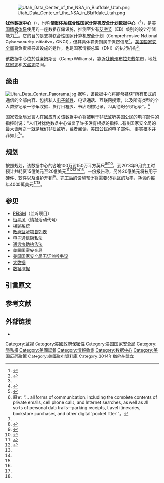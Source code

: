 {{Coord|40.431530|N|111.933092|W|display=title}}
[[File:Utah_Data_Center_of_the_NSA_in_Bluffdale_Utah.png|thumb]]

'''犹他数据中心'''（{{lang-en|Utah Data Center}}），也称'''情报体系综合性国家计算机安全计划数据中心'''（{{lang-en|Intelligence Community Comprehensive National Cybersecurity Initiative Data Center}}<ref name="facs1">{{cite news |title = NSA Utah Data Center |url = http://www.facilitiesmagazine.com/utah/buildings/nsa-utah-data-center |newspaper = Facilities Magazine |date = 14 September 2011 |accessdate = 24 April 2013 |archive-date = 2017-01-26 |archive-url = https://web.archive.org/web/20170126143837/http://www.facilitiesmagazine.com/utah/buildings/nsa-utah-data-center |dead-url = no }}</ref>），是[[美国情报体系|美国情报体系]]使用的一座数据存储设施，推测至少有[[艾字节|艾字节]]（EB）级别的设计存储能力<ref name="forbes1">{{cite news|url=https://www.forbes.com/sites/kashmirhill/2013/07/24/blueprints-of-nsa-data-center-in-utah-suggest-its-storage-capacity-is-less-impressive-than-thought/|title=Blueprints Of NSA's Ridiculously Expensive Data Center In Utah Suggest It Holds Less Info Than Thought|date=July 24, 2013|author=Kashmir Hill|access-date=2021-06-07|work=Forbes|archive-date=2018-03-29|archive-url=https://web.archive.org/web/20180329214044/https://www.forbes.com/sites/kashmirhill/2013/07/24/blueprints-of-nsa-data-center-in-utah-suggest-its-storage-capacity-is-less-impressive-than-thought/|dead-url=no}}</ref><ref name="Kenyon" />。它的目的是支持综合性国家计算机安全计划（Comprehensive National Cybersecurity Initiative，CNCI），但其具体职责则属于保密信息<ref name="deseret1">{{cite news |title = Utah's $1.5 billion cyber-security center under way |first = Steve |last = Fidel |authorlink = Steve Fidel |url = http://www.deseretnews.com/article/705363940/Utahs-15-billion-cyber-security-center-under-way.html |newspaper = Deseret News |date =2011-01-06|accessdate = 29 March 2013 |archive-date = 2013-07-22 |archive-url = https://www.webcitation.org/6IIrjJIC3?url=http://www.deseretnews.com/article/705363940/Utahs-15-billion-cyber-security-center-under-way.html |dead-url = no }}</ref>。[[美国国家安全局|美国国家安全局]]将负责领导该设施的运作，也是国家情报总监（DNI）的执行机构<ref name="reuters1">{{cite news |title = U.S. agency denies data center to monitor citizens' emails |url = http://news.yahoo.com/u-agency-denies-data-center-monitor-citizens-emails-004448507.html |newspaper = [[Reuters|Reuters]] |date = 15 April 2013 |accessdate = 16 April 2013 |archive-date = 2013-06-27 |archive-url = https://web.archive.org/web/20130627052555/http://news.yahoo.com/u-agency-denies-data-center-monitor-citizens-emails-004448507.html |dead-url = no }}</ref>。 

该数据中心位於威廉姆斯营（Camp Williams），靠近[[犹他州|犹他州]][[布拉夫戴尔_(犹他州)|布拉夫戴尔市]]，地处[[犹他湖|犹他湖]]和[[大盐湖|大盐湖]]之间。

== 缘由 ==
[[File:Utah_Data_Center_Panorama.jpg|thumbnail]]
据称，该数据中心将能够[[窃听|捕获]]“所有形式的通信的全部内容，包括私人[[电子邮件|电子邮件]]、电话通话、互联网搜索，以及所有类型的个人数据记录—停车收据、旅行日程表、书店购物记录，和其他的杂项记录”。<ref group="quotes">原文: “… all forms of communication, including the complete contents of private emails, cell phone calls, and Internet searches, as well as all sorts of personal data trails—parking receipts, travel itineraries, bookstore purchases, and other digital ‘pocket litter’”。</ref>

国家安全局发言人在回应有关该数据中心将被用于非法监听美国公民的电子邮件的指控时说：“人们对犹他数据中心做出了许多没有根据的指控…有关国家安全局的最大误解之一就是我们非法监听，或者阅读，美国公民的电子邮件。 事实根本并非如此<ref name="reuters1" />”。

== 规划 ==
按照规划，该数据中心的占地100万到150万平方英尺<ref name="Kenyon">{{cite news |url=http://defensesystems.com/Articles/2011/01/07/NSA-spy-cyber-intelligence-data-center-Utah.aspx |title=New NSA data center breaks ground on construction -- Defense Systems |last=Kenyon |first=Henry |date=Jan 7, 2011 |publisher=Defense Systems |accessdate=11 August 2011 |archive-date=2011-10-05 |archive-url=https://web.archive.org/web/20111005155823/http://defensesystems.com/Articles/2011/01/07/NSA-spy-cyber-intelligence-data-center-Utah.aspx |dead-url=yes }}</ref><ref>{{cite news|url=http://crave.cnet.co.uk/gadgets/nsa-to-store-yottabytes-in-utah-data-centre-49304118/|title=NSA to store yottabytes in Utah data centre|3=|work=[[CNET_Networks|CNET Networks]]|accessdate=11 August 2011|archive-url=https://www.webcitation.org/6HpxkQIXk?url=http://crave.cnet.co.uk/gadgets/nsa-to-store-yottabytes-in-utah-data-centre-49304118/|archive-date=2013-07-03|dead-url=yes}}</ref><ref>{{cite news |url=http://www.nybooks.com/articles/archives/2009/nov/05/whos-in-big-brothers-database/ |title=Who’s in Big Brother’s Database? by James Bamford |last=Bamford |first=James |work=[[The_New_York_Review_of_Books|The New York Review of Books]] |accessdate=11 August 2011 |archive-date=2015-07-02 |archive-url=https://web.archive.org/web/20150702103118/http://www.nybooks.com/articles/archives/2009/nov/05/whos-in-big-brothers-database/ |dead-url=no }}</ref>，到2013年9月完工时预计共耗资15億美元至20億美元<ref>{{cite news|title=New NSA center unveiled in budget documents|url=http://www.sltrib.com/news/ci_12744661|work=Salt Lake Tribune|publisher=MediaNews Group|author=LaPlante, Matthew D.|date=July 2, 2009|accessdate=2009-07-05|archive-date=2021-01-26|archive-url=https://web.archive.org/web/20210126055709/http://www.sltrib.com/news/ci_12744661/|dead-url=no}}</ref><ref>{{cite news|author=LaPlante, Matthew D.|title=Spies like us: NSA to build huge facility in Utah|url=http://www.sltrib.com/ci_12735293|date=July 2, 2009|publisher=MediaNews Group|work=Salt Lake Tribune|accessdate=2009-07-05|archive-date=2010-03-29|archive-url=https://web.archive.org/web/20100329095245/http://www.sltrib.com/ci_12735293|dead-url=no}}</ref><ref name="deseret1" /><ref name=bamford1 /><ref name="Kenyon"/>。一份报告称，另外20億美元将被用于硬件、软件以及维护开销<ref name="Kenyon"/>。完工后的设施预计将需要65[[瓦特|兆瓦]]的[[功率|功率]]，耗资约每年4000萬美元<ref name=bamford1 /><ref name="Kenyon"/>。

== 参见 ==
{{Portal box|美国|信息技术}}
* [[PRISM_(监听项目)|PRISM]]（监听项目）
* [[恒星风_(情报活动代号)|恒星风]]（情报活动代号）
* [[梯隊系統|梯隊系統]]
* [[政府监听项目列表|政府监听项目列表]]
* [[电子通信隐私法|电子通信隐私法]]
* [[通信协助执法法|通信协助执法法]]
* [[美国国家安全局|美国国家安全局]]
* [[美国国家安全局无证监听争议|美国国家安全局无证监听争议]]
* [[大数据|大数据]]
* [[数据挖掘|数据挖掘]]

== 引言原文 ==
{{Reflist|group="quotes"}}

== 参考文献 ==
{{Reflist|2}}

== 外部链接 ==
* {{cite web |url = https://www.youtube.com/watch?v=Elb80xou8Zg&list=PLC5E7286C06659F9C&index=1 |title = James Bamford: Inside the NSA's Largest Secret Domestic Spy Center |access-date = 2013-06-10 |archive-date = 2021-02-02 |archive-url = https://web.archive.org/web/20210202101053/https://www.youtube.com/watch?v=Elb80xou8Zg&list=PLC5E7286C06659F9C&index=1 |dead-url = no }}

{{DEFAULTSORT:Utah Data Center}}
[[Category:监视|Category:监视]]
[[Category:美國政府保密性|Category:美國政府保密性]]
[[Category:美国国家安全局|Category:美国国家安全局]]
[[Category:隱私權|Category:隱私權]]
[[Category:美國諜報|Category:美國諜報]]
[[Category:情報收集|Category:情報收集]]
[[Category:数据中心|Category:数据中心]]
[[Category:美国反恐政策|Category:美国反恐政策]]
[[Category:美國政府資料庫|Category:美國政府資料庫]]
[[Category:2014年猶他州建立|Category:2014年猶他州建立]]